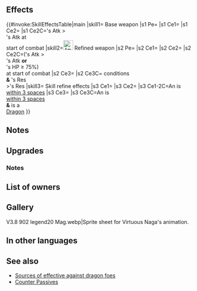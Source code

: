 {{Weapon Infobox
|tagid=SID_至聖ナーガ
|weaponType=Blue Tome
|might=14
|range=2
|effectiveness=dragon
|effect=Effective against dragon foes. Grants Atk+3. At start of combat, if unit's Atk > foe's Atk, grants Atk/Res+6 during combat.
|cost=400
|exclusive=1
|userVersion1=Closed
|userVersion2=Open
|userVersion3=Gleam Closed
|userVersion4=Gleam Open
|statModifiers=0,17,0,0,0
|required=Shine
|SE=se_effect_naga.flac
|refinePaths=default
|refineSP=400
|refineMedals=500
|refineDews=200
|upgradedEffect=Effective against dragon foes. Grants Atk+3. At start of combat, if unit’s Atk > foe’s Atk or foe's HP ≥ 75%, grants Atk/Res+6 to unit during combat, and also, if unit's Res > foe's Res, reduces damage from attacks during combat and from area-of-effect Specials (excluding Røkkr area-of-effect Specials) by percentage = difference between stats × 4 (max 40%).
|tagidExtraSkill1=一
|effectSkill1=If unit is within 3 spaces of an ally, grants Atk/Spd/Def/Res+4 to unit during combat and unit makes a guaranteed follow-up attack, and also, if in combat against a dragon foe, unit can counterattack regardless of foe's range.
|iconSkill1=Virtuous Naga W.png
|properties=random_owner
}}
==Effects==
{{#invoke:SkillEffectsTable|main
|skill1={{SCi|weapon}} Base weapon
|s1 Pe={{Eft|Stat Boosts|Atk|3}}
|s1 Ce1={{Eft|Effectiveness|{{Cwti|Dragonstone|group=1}} [[Dragon]]}}
|s1 Ce2={{Eft|Temporary buffs|Atk/Res|6}}
|s1 Ce2C={{Tgt|Unit}}'s Atk ><br>{{Tgt|Foe}}'s Atk at<br>start of combat
|skill2=[[File:Attack Plus W.png|x26px|class=inline-icon]] Refined weapon
|s2 Pe={{Eft|Stat Boosts|Atk|3}}
|s2 Ce1={{Eft|Effectiveness|{{Cwti|Dragonstone|group=1}} [[Dragon]]}}
|s2 Ce2={{Eft|Temporary buffs|Atk/Res|6}}
|s2 Ce2C=({{Tgt|Unit}}'s Atk ><br>{{Tgt|Foe}}'s Atk '''or'''<br>{{Tgt|Foe}}'s HP ≥ 75%)<br>at start of combat
|s2 Ce3={{Eft|Damage Reduction|4 x ({{Tgt|Unit}}'s Res - {{Tgt|Foe)}}'s Res)<br>from attacks & Non-Røkkr [[AoE Specials]]|percent=1|max=40%}}
|s2 Ce3C={{Eft|Temporary buffs|Atk/Res|6}} conditions<br>'''&''' {{Tgt|Unit}}'s Res<br>>{{Tgt|Foe}}'s Res
|skill3={{Si|Virtuous Naga|refine=Skill1}} Skill refine effects
|s3 Ce1={{Eft|Temporary buffs|Atk/Spd/Def/Res|4}}
|s3 Ce2={{Eft|Guaranteed Follow-Ups}}
|s3 Ce1-2C=An {{Tgt|Ally}} is<br>[[within 3 spaces]]
|s3 Ce3={{Eft|Close Counter}}
|s3 Ce3C=An {{Tgt|Ally}} is<br>[[within 3 spaces]]<br>'''&''' {{Tgt|Foe}} is a<br>{{Cwti|Dragonstone|group=1}} [[Dragon]]
}}
==Notes==
{{Effective damage bonus|dragon}}
{{At start of combat}}
{{Temporary buffs}}
==Upgrades==
{{Weapon Upgrade List}}
===Notes===
{{DamagePercentageReduction}}
{{AoEDamageReduction}}
{{Guaranteed follow-up interaction|name={{St|Virtuous Naga|refine=skill1}}}}
==List of owners==
{{Skill Hero List}}
==Gallery==
<gallery>
V3.8 902 legend20 Mag.webp|Sprite sheet for Virtuous Naga's animation.
</gallery>
==In other languages==
{{OtherLanguages
|japanese=至聖ナーガ
|german=Naga-Tugend
|spanishEU=Libro puro Naga
|spanishLA=Libro puro Naga
|french=Livre saint Naga
|italian=Naga virtuoso
|chineseTW=至聖那迦
|portuguese=Livro virtuoso
}}
==See also==
{{See also skills|cond=WikiName LIKE '%naga%' OR WeaponEffectiveness='dragon' AND CanUseWeapon__full LIKE '%Tome' OR Description LIKE '%unit_s Res > foe_s Res%educes damage from attacks during combat%' AND Exclusive='1'}}
* [[Sources of effective against dragon foes]]
* [[:Category:Countering skills|Counter Passives]]
{{Weapons Navbox}}